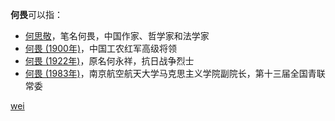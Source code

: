 '''何畏'''可以指：
* [[何思敬|何思敬]]，笔名何畏，中国作家、哲学家和法学家
* [[何畏_(1900年)|何畏 (1900年)]]，中国工农红军高级将领
* [[何畏_(1922年)|何畏 (1922年)]]，原名何永祥，抗日战争烈士
* [[何畏_(1983年)|何畏 (1983年)]]，南京航空航天大学马克思主义学院副院长，第十三届全国青联常委

{{disambig}}

[[Category:二字何姓人名消歧义|wei]]